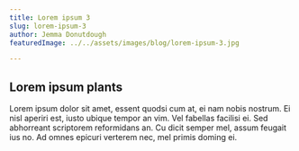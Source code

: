 ```yaml
---
title: Lorem ipsum 3
slug: lorem-ipsum-3
author: Jemma Donutdough
featuredImage: ../../assets/images/blog/lorem-ipsum-3.jpg

---
```


## Lorem ipsum plants

Lorem ipsum dolor sit amet, essent quodsi cum at, ei nam nobis nostrum. Ei nisl aperiri est, iusto ubique tempor an vim. Vel fabellas facilisi ei. Sed abhorreant scriptorem reformidans an. Cu dicit semper mel, assum feugait ius no. Ad omnes epicuri verterem nec, mel primis doming ei. 